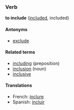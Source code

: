 ===Verb===
'''to include''' ([[included]], included)

====Antonyms====
*[[exclude]]

====Related terms====
*[[including]] (preposition)
*[[inclusion]] (noun)
*[[inclusive]] <!-- adjective, adverb, or both? -->

====Translations====
*French: [[inclure]]
*Spanish: [[incluir]]